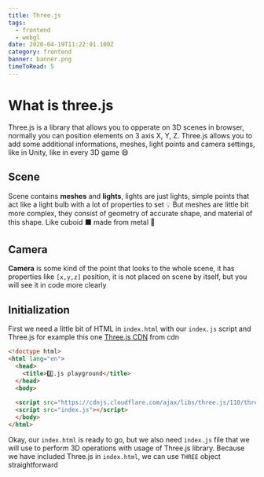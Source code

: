 ```yaml
---
title: Three.js
tags:
  - frontend
  - webgl
date: 2020-04-19T11:22:01.100Z
category: frontend
banner: banner.png
timeToRead: 5
---
```


# What is three.js

Three.js is a library that allows you to opperate on 3D scenes in browser,
normally you can position elements on 3 axis X, Y, Z. 
Three.js allows you to add some additional informations, meshes,
light points and camera settings, like in Unity, like in every 3D game 😄


## Scene

Scene contains **meshes** and **lights**, 
lights are just lights, simple points that act like a light bulb with a lot of properties to set 💡
But meshes are little bit more complex, they consist of geometry of accurate shape, and material of this shape. Like cuboid ⬛️ made from metal 🤘

## Camera

**Camera** is some kind of the point that looks to the whole scene, it has properties like `[x,y,z]` position,
it is not placed on scene by itself, but you will see it in code more clearly

## Initialization

First we need a little bit of HTML in `index.html` with our `index.js` script and Three.js for example this one [Three.js CDN](https://cdnjs.cloudflare.com/ajax/libs/three.js/110/three.min.js) from cdn

```html
<!doctype html>
<html lang="en">
  <head>
    <title>3️⃣.js playground</title>
  </head>
  <body>
  
  <script src="https://cdnjs.cloudflare.com/ajax/libs/three.js/110/three.min.js"></script>
  <script src="index.js"></script>
  </body>
</html>

```

Okay, our `index.html` is ready to go, but we also need `index.js` file that we will use to perform 3D operations with usage of Three.js library.
Because we have included Three.js in `index.html`, we can use `THREE` object straightforward 

```javascript

```

